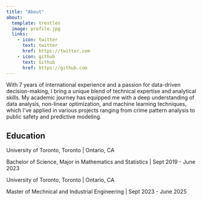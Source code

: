 ```yaml
---
title: "About"
about:
  template: trestles
  image: profile.jpg
  links:
    - icon: twitter
      text: twitter
      href: https://twitter.com
    - icon: github
      text: Github
      href: https://github.com
---
```


With 7 years of international experience and a passion for data-driven decision-making, I bring a unique blend of technical expertise and analytical skills. My academic journey has equipped me with a deep understanding of data analysis, non-linear optimization, and machine learning techniques, which I’ve applied in various projects ranging from crime pattern analysis to public safety and predictive modeling.

## Education

University of Toronto, Toronto | Ontario, CA

Bachelor of Science, Major in Mathematics and Statistics | Sept 2019 - June 2023

University of Toronto, Toronto | Ontario, CA

Master of Mechnical and Industrial Engineering | Sept 2023 - June 2025

